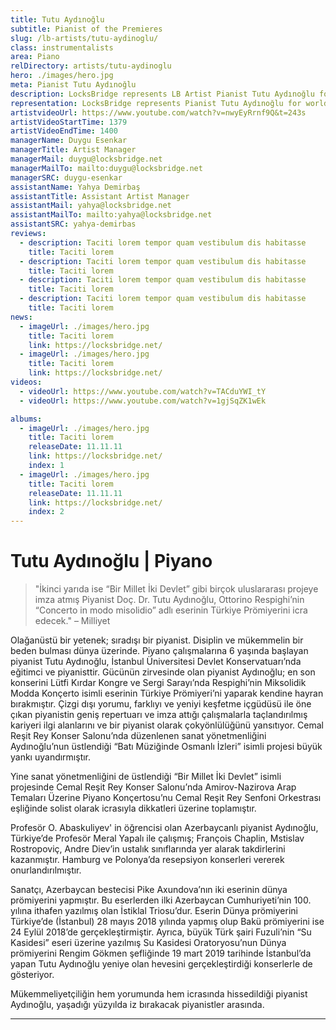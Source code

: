```yaml
---
title: Tutu Aydınoğlu
subtitle: Pianist of the Premieres
slug: /lb-artists/tutu-aydinoglu/
class: instrumentalists
area: Piano
relDirectory: artists/tutu-aydinoglu
hero: ./images/hero.jpg
meta: Pianist Tutu Aydınoğlu
description: LocksBridge represents LB Artist Pianist Tutu Aydınoğlu for worldwide general management.
representation: LocksBridge represents Pianist Tutu Aydınoğlu for worldwide general management.
artistvideoUrl: https://www.youtube.com/watch?v=nwyEyRrnf9Q&t=243s
artistVideoStartTime: 1379
artistVideoEndTime: 1400
managerName: Duygu Esenkar
managerTitle: Artist Manager
managerMail: duygu@locksbridge.net
managerMailTo: mailto:duygu@locksbridge.net
managerSRC: duygu-esenkar
assistantName: Yahya Demirbaş
assistantTitle: Assistant Artist Manager
assistantMail: yahya@locksbridge.net
assistantMailTo: mailto:yahya@locksbridge.net
assistantSRC: yahya-demirbas
reviews:
  - description: Taciti lorem tempor quam vestibulum dis habitasse
    title: Taciti lorem
  - description: Taciti lorem tempor quam vestibulum dis habitasse
    title: Taciti lorem
  - description: Taciti lorem tempor quam vestibulum dis habitasse
    title: Taciti lorem
  - description: Taciti lorem tempor quam vestibulum dis habitasse
    title: Taciti lorem
news:
  - imageUrl: ./images/hero.jpg
    title: Taciti lorem
    link: https://locksbridge.net/
  - imageUrl: ./images/hero.jpg
    title: Taciti lorem
    link: https://locksbridge.net/
videos:
  - videoUrl: https://www.youtube.com/watch?v=TACduYWI_tY
  - videoUrl: https://www.youtube.com/watch?v=1gjSqZK1wEk

albums:
  - imageUrl: ./images/hero.jpg
    title: Taciti lorem
    releaseDate: 11.11.11
    link: https://locksbridge.net/
    index: 1
  - imageUrl: ./images/hero.jpg
    title: Taciti lorem
    releaseDate: 11.11.11
    link: https://locksbridge.net/
    index: 2
---
```

# Tutu Aydınoğlu | Piyano

>"İkinci yarıda ise “Bir Millet İki Devlet” gibi birçok uluslararası projeye imza atmış Piyanist Doç. Dr. Tutu Aydınoğlu, Ottorino Respighi’nin “Concerto in modo misolidio” adlı eserinin Türkiye Prömiyerini icra edecek." – Milliyet

Olağanüstü bir yetenek; sıradışı bir piyanist. Disiplin ve mükemmelin bir beden bulması dünya üzerinde. Piyano çalışmalarına 6 yaşında başlayan piyanist Tutu Aydınoğlu, İstanbul Üniversitesi Devlet Konservatuarı’nda eğitimci ve piyanisttir. Gücünün zirvesinde olan piyanist Aydınoğlu; en son konserini Lütfi Kırdar Kongre ve Sergi Sarayı’nda Respighi’nin Miksolidik Modda Konçerto isimli eserinin Türkiye Prömiyeri’ni yaparak kendine hayran bırakmıştır. Çizgi dışı yorumu, farklıyı ve yeniyi keşfetme içgüdüsü ile öne çıkan piyanistin geniş repertuarı ve imza attığı çalışmalarla taçlandırılmış kariyeri ilgi alanlarını ve bir piyanist olarak çokyönlülüğünü yansıtıyor. Cemal Reşit Rey Konser Salonu’nda düzenlenen sanat yönetmenliğini Aydınoğlu’nun üstlendiği “Batı Müziğinde Osmanlı İzleri” isimli projesi büyük yankı uyandırmıştır.

Yine sanat yönetmenliğini de üstlendiği  “Bir Millet İki Devlet” isimli projesinde Cemal Reşit Rey Konser Salonu’nda Amirov-Nazirova Arap Temaları Üzerine Piyano Konçertosu’nu Cemal Reşit Rey Senfoni Orkestrası eşliğinde solist olarak icrasıyla dikkatleri üzerine toplamıştır.

Profesör O. Abaskuliyev' in öğrencisi olan Azerbaycanlı piyanist Aydınoğlu, Türkiye’de Profesör Meral Yapalı ile çalışmış; François Chaplin, Mstislav Rostropoviç, Andre Diev’in ustalık sınıflarında yer alarak takdirlerini kazanmıştır. Hamburg ve Polonya’da resepsiyon konserleri vererek onurlandırılmıştır.

Sanatçı, Azerbaycan bestecisi Pike Axundova’nın iki eserinin dünya prömiyerini yapmıştır. Bu eserlerden ilki Azerbaycan Cumhuriyeti’nin 100. yılına ithafen yazılmış olan İstiklal Triosu’dur. Eserin Dünya prömiyerini Türkiye’de (İstanbul) 28 mayıs 2018 yılında yapmış olup Bakü prömiyerini ise 24 Eylül 2018’de gerçekleştirmiştir. Ayrıca, büyük Türk şairi Fuzuli’nin “Su Kasidesi” eseri üzerine yazılmış Su Kasidesi Oratoryosu’nun Dünya prömiyerini Rengim Gökmen şefliğinde 19 mart 2019 tarihinde İstanbul’da yapan Tutu Aydınoğlu yeniye olan hevesini gerçekleştirdiği konserlerle de gösteriyor.

Mükemmeliyetçiliğin hem yorumunda hem icrasında hissedildiği piyanist Aydınoğlu, yaşadığı yüzyılda iz bırakacak piyanistler arasında.

- - -